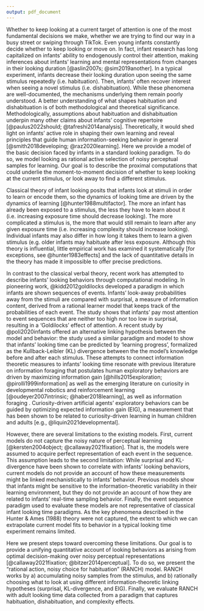 ```yaml
---
output: pdf_document
---
```


Whether to keep looking at a current target of attention is one of the most fundamental decisions we make, whether we are trying to find our way in a busy street or swiping through TikTok. Even young infants constantly decide whether to keep looking or move on. In fact, infant research has long capitalized on infants’ ability to endogenously control their attention, making inferences about infants’ learning and mental representations from changes in their looking duration [@aslin2007s; @sim2019another]. In a typical experiment, infants decrease their looking duration upon seeing the same stimulus repeatedly (i.e. habituation). Then, infants’ often recover interest when seeing a novel stimulus (i.e. dishabituation). While these phenomena are well-documented, the mechanisms underlying them remain poorly understood.  A better understanding of what shapes habituation and dishabituation is of both methodological and theoretical significance. Methodologically, assumptions about habituation and dishabituation underpin many other claims about infants' cognitive repertoire [@paulus2022should; @tafreshi2014analysis]. Theoretically, it would shed light on infants’ active role in shaping their own learning and reveal principles that guide human information-seeking behavior in general [@smith2018developing; @raz2020learning].  Here we provide a model of the basic decision faced by infants in a standard looking paradigm. To do so, we model looking as rational active selection of noisy perceptual samples for learning. Our goal is to describe the proximal computations that could underlie the moment-to-moment decision of whether to keep looking at the current stimulus, or look away to find a different stimulus.

Classical theory of infant looking posits that infants look at stimuli in order to learn or encode them, so the dynamics of looking time are driven by the dynamics of learning [@hunter1988multifactor]. The more an infant has already been exposed to a stimulus, the less they have to learn about it (i.e. increasing exposure time should decrease looking). The more complicated a stimulus is, the more that would still remain to learn after any given exposure time (i.e. increasing complexity should increase looking). Individual infants may also differ in how long it takes them to learn a given stimulus (e.g. older infants may habituate after less exposure.  Although this theory is influential, little empirical work has examined it systematically [for exceptions, see @hunter1983effects] and the lack of quantitative details in the theory has made it impossible to offer precise predictions.

In contrast to the classical verbal theory, recent work has attempted to describe infants’ looking behaviors through computational modeling. In pioneering work,  @kidd2012goldilocks developed a paradigm in which infants are shown sequences of events. Infants’ look-away probabilities away from the stimuli are compared with surprisal, a measure of information content, derived from a rational learner model that keeps track of the probabilities of each event. The study shows that infants' pay most attention to event sequences that are neither too high nor too low in surprisal, resulting in a ‘Goldilocks’ effect of attention. A recent study by @poli2020infants offered an alternative linking hypothesis between the model and behavior: the study used a similar paradigm and model to show that infants’ looking time can be predicted by ‘learning progress’, formalized as the Kullback-Leibler (KL) divergence between the the model’s knowledge before and after each stimulus. These attempts to connect information theoretic measures to infants’ looking time resonate with previous literature on information foraging that postulates human exploratory behaviors are driven by maximizing information gain [@hills2015exploration; @pirolli1999information] as well as the emerging literature on curiosity in developmental robotics and reinforcement learning [@oudeyer2007intrinsic; @haber2018learning], as well as information foraging . Curiosity-driven artificial agents’ exploratory behaviors can be guided by optimizing expected information gain (EIG), a measurement that has been shown to be related to curiosity-driven learning in human children and adults [e.g., @liquin2021developmental]. 

However, there are several limitations to the existing models. First, current models do not capture the noisy nature of perceptual learning [@kersten2004object; @callaway2021fixation]. That is, the models were assumed to acquire perfect representation of each event in the sequence. This assumption leads to the second limitation: While surprisal and KL-divergence have been shown to correlate with infants’ looking behaviors, current models do not provide an account of how these measurements might be linked mechanistically to infants’ behavior. Previous models show that infants might be sensitive to the information-theoretic variability in their learning environment, but they do not provide an account of how they are related to infants’ real-time sampling behavior. Finally, the event sequence paradigm used to evaluate these models are not representative of classical infant looking time paradigms. As the key phenomena described in the Hunter & Ames (1988) theory were not captured, the extent to which we can extrapolate current model fits  to behavior in a typical looking time experiment remains limited.

Here we present steps toward overcoming these limitations. Our goal is to provide a unifying quantitative account of looking behaviors as arising from optimal decision-making over noisy perceptual representations [@callaway2021fixation; @bitzer2014perceptual]. To do so, we present the “rational action, noisy choice for habituation” (RANCH) model. RANCH works by a) accumulating noisy samples from the stimulus, and b) rationally choosing what to look at using different information-theoretic linking hypotheses (surprisal, KL-divergence, and EIG). Finally, we evaluate RANCH with adult looking time data collected from a paradigm that captures habituation, dishabituation, and complexity effects.  


